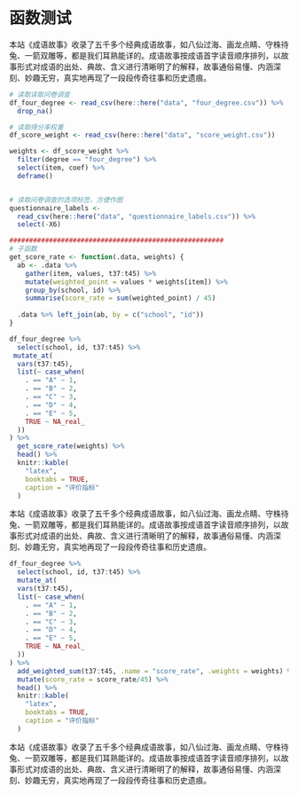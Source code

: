 # 函数测试 {#test}

本站《成语故事》收录了五千多个经典成语故事，如八仙过海、画龙点睛、守株待兔、一箭双雕等，都是我们耳熟能详的。成语故事按成语首字读音顺序排列，以故事形式对成语的出处、典故、含义进行清晰明了的解释，故事通俗易懂、内涵深刻、妙趣无穷，真实地再现了一段段传奇往事和历史遗痕。


```r
# 读取读取问卷调查
df_four_degree <- read_csv(here::here("data", "four_degree.csv")) %>%
  drop_na() 

# 读取得分率权重
df_score_weight <- read_csv(here::here("data", "score_weight.csv"))

weights <- df_score_weight %>% 
  filter(degree == "four_degree") %>% 
  select(item, coef) %>% 
  deframe()


# 读取问卷调查的选项标签，方便作图
questionnaire_labels <- 
  read_csv(here::here("data", "questionnaire_labels.csv")) %>% 
  select(-X6)
```




```r
######################################################
# 子函数
get_score_rate <- function(.data, weights) {
  ab <- .data %>%
    gather(item, values, t37:t45) %>%
    mutate(weighted_point = values * weights[item]) %>%
    group_by(school, id) %>%
    summarise(score_rate = sum(weighted_point) / 45) 
  
  .data %>% left_join(ab, by = c("school", "id"))
}

```


```r
df_four_degree %>%
  select(school, id, t37:t45) %>% 
 mutate_at(
  vars(t37:t45),
  list(~ case_when(
    . == "A" ~ 1,
    . == "B" ~ 2,
    . == "C" ~ 3,
    . == "D" ~ 4,
    . == "E" ~ 5,
    TRUE ~ NA_real_
  ))
) %>%
  get_score_rate(weights) %>%
  head() %>% 
  knitr::kable(
    "latex",
    booktabs = TRUE,
    caption = "评价指标"
  ) 
```

本站《成语故事》收录了五千多个经典成语故事，如八仙过海、画龙点睛、守株待兔、一箭双雕等，都是我们耳熟能详的。成语故事按成语首字读音顺序排列，以故事形式对成语的出处、典故、含义进行清晰明了的解释，故事通俗易懂、内涵深刻、妙趣无穷，真实地再现了一段段传奇往事和历史遗痕。


```r
df_four_degree %>%
  select(school, id, t37:t45) %>% 
  mutate_at(
  vars(t37:t45),
  list(~ case_when(
    . == "A" ~ 1,
    . == "B" ~ 2,
    . == "C" ~ 3,
    . == "D" ~ 4,
    . == "E" ~ 5,
    TRUE ~ NA_real_
  ))
) %>%
  add_weighted_sum(t37:t45, .name = "score_rate", .weights = weights) %>% 
  mutate(score_rate = score_rate/45) %>%
  head() %>% 
  knitr::kable(
    "latex",
    booktabs = TRUE,
    caption = "评价指标"
  ) 
```

本站《成语故事》收录了五千多个经典成语故事，如八仙过海、画龙点睛、守株待兔、一箭双雕等，都是我们耳熟能详的。成语故事按成语首字读音顺序排列，以故事形式对成语的出处、典故、含义进行清晰明了的解释，故事通俗易懂、内涵深刻、妙趣无穷，真实地再现了一段段传奇往事和历史遗痕。


